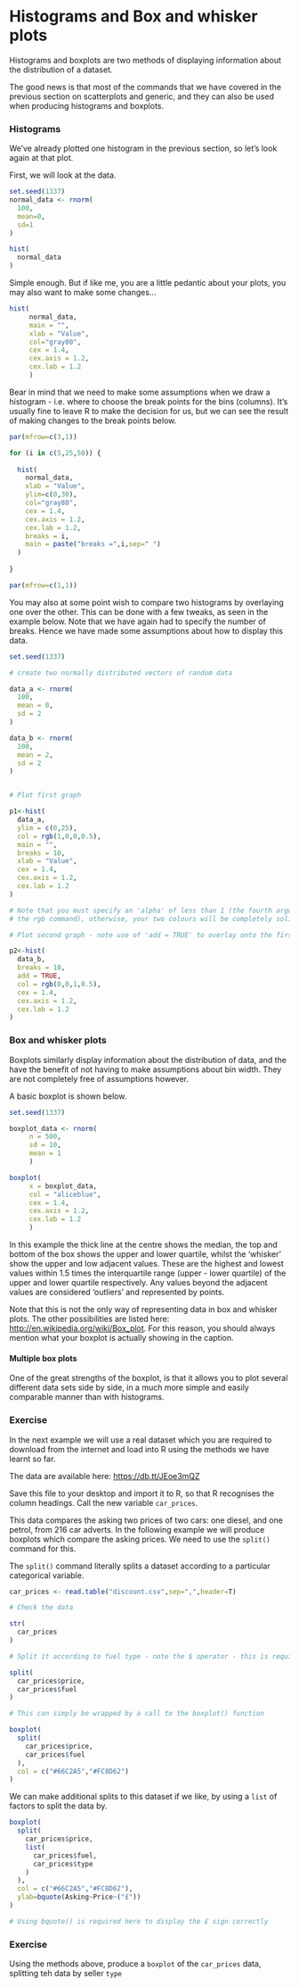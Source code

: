 # Histograms and Box and whisker plots 

Histograms and boxplots are two methods of displaying information about the distribution of a dataset.

The good news is that most of the commands that we have covered in the previous section on scatterplots and generic, and they can also be used when producing histograms and boxplots.

### Histograms 

We've already plotted one histogram in the previous section, so let's look again at that plot.

First, we will look at the data.

```r
set.seed(1337)
normal_data <- rnorm(
  100, 
  mean=0, 
  sd=1
)

hist(
  normal_data
)
```

Simple enough. But if like me, you are a little pedantic about your plots, you may also want to make some changes...

```r
hist(
     normal_data,
     main = "",
     xlab = "Value",
     col="gray80",
     cex = 1.4, 
     cex.axis = 1.2, 
     cex.lab = 1.2
     )
```


Bear in mind that we need to make some assumptions when we draw a histogram - i.e. where to choose the break points for the bins (columns). It's usually fine to leave R to make the decision for us, but we can see the result of making changes to the break points below.

```r

par(mfrow=c(3,1))

for (i in c(5,25,50)) {
  
  hist(
    normal_data,
    xlab = "Value",
    ylim=c(0,30),
    col="gray80",
    cex = 1.4, 
    cex.axis = 1.2, 
    cex.lab = 1.2,
    breaks = i,
    main = paste("breaks =",i,sep=" ")
  )
  
}

par(mfrow=c(1,1))
```


You may also at some point wish to compare two histograms by overlaying one over the other. This can be done with a few tweaks, as seen in the example below. Note that we have again had to specify the number of breaks. Hence we have made some assumptions about how to display this data.

```r


set.seed(1337)

# create two normally distributed vectors of random data

data_a <- rnorm(
  100,
  mean = 0,
  sd = 2
)

data_b <- rnorm(
  100,
  mean = 2, 
  sd = 2
)


# Plot first graph

p1<-hist(
  data_a,
  ylim = c(0,25),
  col = rgb(1,0,0,0.5), 
  main = "",
  breaks = 10,
  xlab = "Value",
  cex = 1.4, 
  cex.axis = 1.2, 
  cex.lab = 1.2
)

# Note that you must specify an 'alpha' of less than 1 (the fourth argument in
# the rgb command), otherwise, your two colours will be completely solid. 

# Plot second graph - note use of 'add = TRUE' to overlay onto the first plot

p2<-hist(
  data_b,
  breaks = 10,
  add = TRUE,
  col = rgb(0,0,1,0.5),
  cex = 1.4, 
  cex.axis = 1.2, 
  cex.lab = 1.2
)

```

### Box and whisker plots 

Boxplots similarly display information about the distribution of data, and the have the benefit of not having to make assumptions about bin width. They are not completely free of assumptions however.

A basic boxplot is shown below. 

```r

set.seed(1337)

boxplot_data <- rnorm(
     n = 500,
     sd = 10,
     mean = 1
     )

boxplot(
     x = boxplot_data,
     col = "aliceblue",
     cex = 1.4, 
     cex.axis = 1.2, 
     cex.lab = 1.2
     )

```

In this example the thick line at the centre shows the median, the top and bottom of the box shows the upper and lower quartile, whilst the 'whisker' show the upper and low adjacent values. These are the highest and lowest values within 1.5 times the interquartile range (upper - lower quartile) of the upper and lower quartile respectively. Any values beyond the adjacent values are considered 'outliers' and represented by points.

Note that this is not the only way of representing data in box and whisker plots. The other possibilities are listed here: <http://en.wikipedia.org/wiki/Box_plot>. For this reason, you should always mention what your boxplot is actually showing in the caption.

#### Multiple box plots 

One of the great strengths of the boxplot, is that it allows you to plot several different data sets side by side, in a much more simple and easily comparable manner than with histograms.

<div class="ex">

### Exercise 

In the next example we will use a real dataset which you are required to download from the internet and load into R using the methods we have learnt so far.

The data are available here: <https://db.tt/JEoe3mQZ>

Save this file to your desktop and import it to R, so that R recognises the column headings. Call the new variable `car_prices`.
</div>

This data compares the asking two prices of two cars: one diesel, and one petrol, from 216 car adverts. In the following example we will produce boxplots which compare the asking prices. We need to use the `split()` command for this.

The `split()` command literally splits a dataset according to a particular categorical variable.

```r
car_prices <- read.table("discount.csv",sep=",",header=T)

# Check the data

str(
  car_prices
)

# Split it according to fuel type - note the $ operator - this is required in this case

split(
  car_prices$price,
  car_prices$fuel
)

# This can simply be wrapped by a call to the boxplot() function

boxplot(
  split(
    car_prices$price,
    car_prices$fuel
  ),
  col = c("#66C2A5","#FC8D62")
)

```

We can make additional splits to this dataset if we like, by using a `list` of factors to split the data by.

```r


boxplot(
  split(
    car_prices$price,
    list(
      car_prices$fuel,
      car_prices$type
    )
  ),
  col = c("#66C2A5","#FC8D62"),
  ylab=bquote(Asking~Price~("£")) 
)

# Using bquote() is required here to display the £ sign correctly

```

<div class="ex">

### Exercise 

Using the methods above, produce a `boxplot` of the `car_prices` data, splitting teh data by seller `type`

</div>